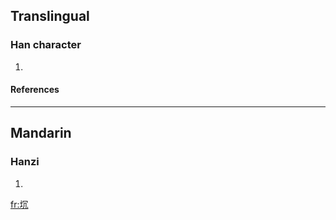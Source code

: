 ==Translingual==
===Han character===
{{Han char|rn=32|rad=土|as=04|sn=7|four=|canj=土月竹弓 (GBHN), 土月竹山 (GBHU)}}
# {{defn|Han|sort=土04}}
====References====
{{Han ref|kx=0225.040|dkj=04921|dj=0459.240|hdz=10428.010|uh=5748|ud=22344}}
----
==Mandarin==
===Hanzi===
{{cmn-hanzi|pin=[[fáng]] (fang2), [[kēng]] (keng1)|wg=fang<sup>2</sup>, k'eng<sup>1</sup>}}
# {{defn|Mandarin}}

[[fr:坈]]